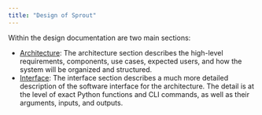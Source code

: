 ```yaml
---
title: "Design of Sprout"
---
```


Within the design documentation are two main sections:

-   [Architecture](architecture/index.qmd): The architecture section
    describes the high-level requirements, components, use cases,
    expected users, and how the system will be organized and structured.
-   [Interface](interface/index.qmd): The interface section describes a
    much more detailed description of the software interface for the
    architecture. The detail is at the level of exact Python functions
    and CLI commands, as well as their arguments, inputs, and outputs.

